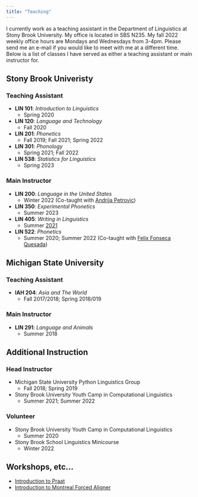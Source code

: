 ```yaml
---
title: "Teaching"
---
```

I currently work as a teaching assistant in the Department of Linguistics at Stony Brook University. My office is located in SBS N235. My fall 2022 weekly office hours are Mondays and Wednesdays from 3-4pm. Please send me an e-mail if you would like to meet with me at a different time. Below is a list of classes I have served as either a teaching assistant or main instructor for.

## Stony Brook Univeristy

### Teaching Assistant
* **LIN 101**: *Introduction to Linguistics*
    + Spring 2020
* **LIN 120**: *Language and Technology*
    + Fall 2020
* **LIN 201**: *Phonetics*
    + Fall 2019; Fall 2021; Spring 2022
* **LIN 301**: *Phonology*
    + Spring 2021; Fall 2022
* **LIN 538**: *Statistics for Linguistics*
    + Spring 2023
    
### Main Instructor
* **LIN 200**: *Language in the United States*
  + Winter 2022 (Co-taught with [Andrija Petrovic](https://andrija-petrovic.github.io))
* **LIN 350**: *Experimental Phonetics*
  + Summer 2023
* **LIN 405**: *Writing in Linguistics*
  + Summer [2021](405SU21.html)
* **LIN 522**: *Phonetics*
  + Summer 2020; Summer 2022 (Co-taught with [Felix Fonseca Quesada](https://sites.google.com/view/felixfonsecaquesada/página-principal))


## Michigan State University

### Teaching Assistant
* **IAH 204**: *Asia and The World*
    + Fall 2017/2018; Spring 2018/019

### Main Instructor
* **LIN 291**: *Language and Animals*
    + Summer 2018
    
## Additional Instruction

### Head Instructor
* Michigan State University Python Linguistics Group
  + Fall 2018; Spring 2019
* Stony Brook University Youth Camp in Computational Linguistics
  + Summer 2021; Summer 2022
  
### Volunteer
* Stony Brook University Youth Camp in Computational Linguistics
  + Summer 2020
* Stony Brook School Linguistics Minicourse
  + Winter 2022
  
## Workshops, etc...

* [Introduction to Praat](Praat.html)
* [Introduction to Montreal Forced Aligner](MFA.html)

        